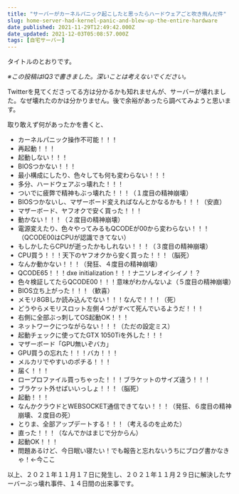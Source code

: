 ```yaml
---
title: "サーバーがカーネルパニック起こしたと思ったらハードウェアごと吹き飛んだ件"
slug: home-server-had-kernel-panic-and-blew-up-the-entire-hardware
date_published: 2021-11-29T12:49:42.000Z
date_updated: 2021-12-03T05:08:57.000Z
tags: [自宅サーバー]
---
```


タイトルのとおりです。

*※この投稿はIQ3で書きました。深いことは考えないでください。*

Twitterを見てくださってる方は分かるかも知れませんが、サーバーが壊れました。なぜ壊れたのかは分かりません。後で余裕があったら調べてみようと思います。

取り敢えず何があったかを書くと、

- カーネルパニック操作不可能！！！
- 再起動！！！
- 起動しない！！！
- BIOSつかない！！！
- 最小構成にしたり、色々しても何も変わらない！！！
- 多分、ハードウェアぶっ壊れた！！！
- ついでに疲弊で精神もぶっ壊れた！！！（１度目の精神崩壊）
- BIOSつかないし、マザーボード変えればなんとかなるかも！！！（安直）
- マザーボード、ヤフオクで安く買った！！！
- 動かない！！！（２度目の精神崩壊）
- 電源変えたり、色々やってみるもQCODEが00から変わらない！！！（QCODE00はCPUが認識できてない）
- もしかしたらCPUが逝ったかもしれない！！！（３度目の精神崩壊）
- CPU買う！！！天下のヤフオクから安く買った！！！（脳死）
- なんか動かない！！！（発狂、４度目の精神崩壊）
- QCODE65！！！dxe initialization！！！ナニソレオイシイノ！？
- 色々検証してたらQCODE00！！！意味がわかんないよ（５度目の精神崩壊）
- BIOS立ち上がった！！！（歓喜）
- メモリ8GBしか読み込んでない！！！なんで！！！（死）
- どうやらメモリスロット左側４つがすべて死んでいるようだ！！！
- 右側に全部ぶっ刺してOS起動OK！！！
- ネットワークにつながらない！！！（ただの設定ミス）
- 起動チェックに使ってたGTX 1050Tiを外した！！！
- マザーボード「GPU無いぞバカ」
- GPU買うの忘れた！！！バカ！！！
- メルカリでやすいのポチる！！！
- 届く！！！
- ロープロファイル買っちゃった！！！ブラケットのサイズ違う！！！
- ブラケット外せばいいっしょ！！！（脳死）
- 起動！！！
- なんかクラウドとWEBSOCKET通信できてない！！！（発狂、６度目の精神崩壊、２度目の死）
- とりま、全部アップデートする！！！（考えるのを止めた）
- 直った！！！（なんでかはまじで分からん）
- 起動OK！！！
- 問題あるけど、今日眠い寝たい！でも報告と忘れないうちにブログ書かなきゃ！←今ここ

以上、２０２１年１１月１７日に発生し、２０２１年１１月２９日に解決したサーバーぶっ壊れ事件、１４日間の出来事です。
